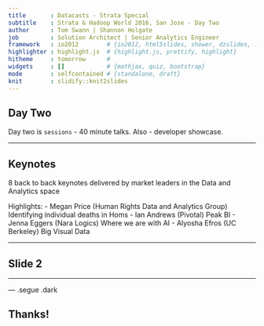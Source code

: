 ```yaml
---
title       : Datacasts - Strata Special
subtitle    : Strata & Hadoop World 2016, San Jose - Day Two
author      : Tom Swann | Shannon Holgate
job         : Solution Architect | Senior Analytics Engineer
framework   : io2012        # {io2012, html5slides, shower, dzslides, ...}
highlighter : highlight.js  # {highlight.js, prettify, highlight}
hitheme     : tomorrow      # 
widgets     : []            # {mathjax, quiz, bootstrap}
mode        : selfcontained # {standalone, draft}
knit        : slidify::knit2slides
---
```


## Day Two

Day two is `sessions` - 40 minute talks. Also - developer showcase.

---

## Keynotes

8 back to back keynotes delivered by market leaders in the Data and Analytics space

Highlights:
- Megan Price (Human Rights Data and Analytics Group) Identifying individual deaths in Homs
- Ian Andrews (Pivotal) Peak BI
- Jenna Eggers (Nara Logics) Where we are with AI
- Alyosha Efros (UC Berkeley) Big Visual Data

---

## Slide 2

---

--- .segue .dark

## Thanks!



